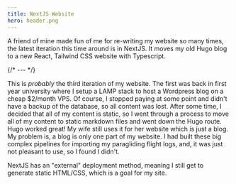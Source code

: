 ```yaml
---
title: NextJS Website
hero: header.png
---
```


A friend of mine made fun of me for re-writing my website so many times, the latest iteration this time around
is in NextJS.  It moves my old Hugo blog to a new React, Tailwind CSS website with Typescript.

{/* --- */}

This is *probably* the third iteration of my website.  The first was back in first year university where I setup
a LAMP stack to host a Wordpress blog on a cheap $2/month VPS.  Of course, I stopped paying at some point and didn't have a backup
of the database, so all content was lost.  After some time, I decided that all of my content is static, so I went through a process
to move all of my content to static markdown files and went down the Hugo route.  Hugo worked great! My wife still uses it for her
website which is just a blog.  My problem is, a blog is only one part of my website.  I had built these big complex pipelines for 
importing my paragliding flight logs, and, it was just not pleasant to use, so I found I didn't.

NextJS has an "external" deployment method, meaning I still get to generate static HTML/CSS, which is a goal for my site.
